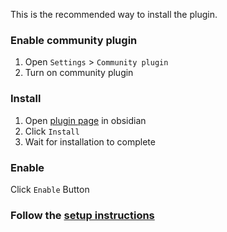
<ViaObsidianInfo />

This is the recommended way to install the plugin.

<Steps>

### Enable community plugin

1. Open `Settings` > `Community plugin`
2. Turn on community plugin

### Install

1. Open [plugin page](https://obsidian.md/plugins?id=obsidian-zotero-plugin) in obsidian
2. Click `Install`
3. Wait for installation to complete

### Enable

Click `Enable` Button

### Follow the [setup instructions](#basic-setup)

</Steps>
